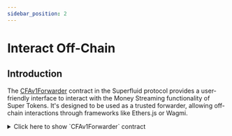 ```yaml
---
sidebar_position: 2
---
```



# Interact Off-Chain

## Introduction

The [CFAv1Forwarder](https://github.com/superfluid-finance/protocol-monorepo/blob/dev/packages/ethereum-contracts/contracts/utils/CFAv1Forwarder.sol) contract in the Superfluid protocol provides a user-friendly interface to interact with the Money Streaming functionality of Super Tokens. It's designed to be used as a trusted forwarder, allowing off-chain interactions through frameworks like Ethers.js or Wagmi.

<div>
<details>
<summary>Click here to show `CFAv1Forwarder` contract</summary>
<p>
```solidity
// SPDX-License-Identifier: AGPLv3
pragma solidity 0.8.19;

import {
    ISuperfluid,
    ISuperToken,
    FlowOperatorDefinitions,
    IConstantFlowAgreementV1
} from "../interfaces/superfluid/ISuperfluid.sol";
import { ForwarderBase } from "./ForwarderBase.sol";


/**
 * @title CFAv1Forwarder
 * @author Superfluid
 * The CFAv1Forwarder contract provides an easy to use interface to
 * ConstantFlowAgreementV1 specific functionality of Super Tokens.
 * Instances of this contract can operate on the protocol only if configured as "trusted forwarder"
 * by protocol governance.
 */
contract CFAv1Forwarder is ForwarderBase {
    error CFA_FWD_INVALID_FLOW_RATE();

    IConstantFlowAgreementV1 internal immutable _cfa;

    // is tied to a specific instance of host and agreement contracts at deploy time
    constructor(ISuperfluid host) ForwarderBase(host) {
        _cfa = IConstantFlowAgreementV1(address(_host.getAgreementClass(
            keccak256("org.superfluid-finance.agreements.ConstantFlowAgreement.v1")
        )));
    }

    /**
     * @notice Sets the given flowrate between msg.sender and a given receiver.
     * If there's no pre-existing flow and `flowrate` non-zero, a new flow is created.
     * If there's an existing flow and `flowrate` non-zero, the flowrate of that flow is updated.
     * If there's an existing flow and `flowrate` zero, the flow is deleted.
     * If the existing and given flowrate are equal, no action is taken.
     * On creation of a flow, a "buffer" amount is automatically detracted from the sender account's available balance.
     * If the sender account is solvent when the flow is deleted, this buffer is redeemed to it.
     * @param token Super token address
     * @param receiver The receiver of the flow
     * @param flowrate The wanted flowrate in wad/second. Only positive values are valid here.
     * @return bool
     */
    function setFlowrate(ISuperToken token, address receiver, int96 flowrate) external returns (bool) {
       return _setFlowrateFrom(token, msg.sender, receiver, flowrate);
    }

    /**
     * @notice Like `setFlowrate`, but can be invoked by an account with flowOperator permissions
     * on behalf of the sender account.
     * @param token Super token address
     * @param sender The sender of the flow
     * @param receiver The receiver of the flow
     * @param flowrate The wanted flowrate in wad/second. Only positive values are valid here.
     * @return bool
     */
    function setFlowrateFrom(
        ISuperToken token,
        address sender,
        address receiver,
        int96 flowrate
    ) external returns (bool) {
        return _setFlowrateFrom(token, sender, receiver, flowrate);
    }

    /**
     * @notice Get the flowrate of the flow between 2 accounts if exists.
     * @dev Currently, only 0 or 1 flows can exist between 2 accounts. This may change in the future.
     * @param token Super token address
     * @param sender The sender of the flow
     * @param receiver The receiver of the flow
     * @return flowrate The flowrate from the sender to the receiver account. Returns 0 if no flow exists.
     */
    function getFlowrate(ISuperToken token, address sender, address receiver) external view
        returns(int96 flowrate)
    {
        (, flowrate, , ) = _cfa.getFlow(token, sender, receiver);
    }

    /**
     * @notice Get all available information about a flow (if exists).
     * If only the flowrate is needed, consider using `getFlowrate` instead.
     * @param token Super token address
     * @param sender The sender of the flow
     * @param receiver The receiver of the flow
     * @return lastUpdated Timestamp of last update (flowrate change) or zero if no flow exists
     * @return flowrate Current flowrate of the flow or zero if no flow exists
     * @return deposit Deposit amount locked as security buffer during the lifetime of the flow
     * @return owedDeposit Extra deposit amount borrowed to a SuperApp receiver by the flow sender
     */
    function getFlowInfo(ISuperToken token, address sender, address receiver) external view
        returns(uint256 lastUpdated, int96 flowrate, uint256 deposit, uint256 owedDeposit)
    {
        (lastUpdated, flowrate, deposit, owedDeposit) = _cfa.getFlow(token, sender, receiver);
    }

    /**
     * @notice Get the buffer amount required for the given token and flowrate.
     * This amount can vary based on the combination of token, flowrate and chain being queried.
     * The result for a given set of parameters can change over time,
     * because it depends on governance configurable protocol parameters.
     * Changes of the required buffer amount affect only flows created or updated after the change.
     * @param token Super token address
     * @param flowrate The flowrate for which the buffer amount is calculated
     * @return bufferAmount The buffer amount required for the given configuration.
     */
    function getBufferAmountByFlowrate(ISuperToken token, int96 flowrate) external view
        returns (uint256 bufferAmount)
    {
        return _cfa.getDepositRequiredForFlowRate(token, flowrate);
    }

    /**
     * @notice Get the net flowrate of an account.
     * @param token Super token address
     * @param account Account to query
     * @return flowrate The net flowrate (aggregate incoming minus aggregate outgoing flowrate), can be negative.
     */
    function getAccountFlowrate(ISuperToken token, address account) external view
        returns (int96 flowrate)
    {
        return _cfa.getNetFlow(token, account);
    }

    /**
     * @notice Get aggregated flow information (if any exist) of an account.
     * If only the net flowrate is needed, consider using `getAccountFlowrate` instead.
     * @param token Super token address
     * @param account Account to query
     * @return lastUpdated Timestamp of last update of a flow to or from the account (flowrate change)
     * @return flowrate Current net aggregate flowrate
     * @return deposit Aggregate deposit amount currently locked as security buffer for outgoing flows
     * @return owedDeposit Aggregate extra deposit amount currently borrowed to SuperApps receiving from this account
     */
    function getAccountFlowInfo(ISuperToken token, address account) external view
        returns (uint256 lastUpdated, int96 flowrate, uint256 deposit, uint256 owedDeposit)
    {
        return _cfa.getAccountFlowInfo(token, account);
    }

    /**
     * @notice Low-level wrapper of createFlow/createFlowByOperator.
     * If the address of msg.sender is not the same as the address of the `sender` argument,
     * createFlowByOperator is used internally. In this case msg.sender needs to have permission to create flows
     * on behalf of the given sender account with sufficient flowRateAllowance.
     * Currently, only 1 flow can exist between 2 accounts, thus `createFlow` will fail if one already exists.
     * @param token Super token address
     * @param sender Sender address of the flow
     * @param receiver Receiver address of the flow
     * @param flowrate The flowrate in wad/second to be set initially
     * @param userData (optional) User data to be set. Should be set to zero if not needed.
     * @return bool
     */
    function createFlow(ISuperToken token, address sender, address receiver, int96 flowrate, bytes memory userData)
        external returns (bool)
    {
        return _createFlow(token, sender, receiver, flowrate, userData);
    }

    /**
     * @notice Low-level wrapper if updateFlow/updateFlowByOperator.
     * If the address of msg.sender doesn't match the address of the `sender` argument,
     * updateFlowByOperator is invoked. In this case msg.sender needs to have permission to update flows
     * on behalf of the given sender account with sufficient flowRateAllowance.
     * @param token Super token address
     * @param sender Sender address of the flow
     * @param receiver Receiver address of the flow
     * @param flowrate The flowrate in wad/second the flow should be updated to
     * @param userData (optional) User data to be set. Should be set to zero if not needed.
     * @return bool
     */
    function updateFlow(ISuperToken token, address sender, address receiver, int96 flowrate, bytes memory userData)
        external returns (bool)
    {
        return _updateFlow(token, sender, receiver, flowrate, userData);
    }

    /**
     * @notice Low-level wrapper of deleteFlow/deleteFlowByOperator.
     * If msg.sender isn't the same as sender address, msg.sender needs to have permission
     * to delete flows on behalf of the given sender account.
     * @param token Super token address
     * @param sender Sender address of the flow
     * @param receiver Receiver address of the flow
     * @param userData (optional) User data to be set. Should be set to zero if not needed.
     * @return bool
     */
    function deleteFlow(
        ISuperToken token,
        address sender,
        address receiver,
        bytes memory userData
    )
        external returns (bool)
    {
        return _deleteFlow(token, sender, receiver, userData);
    }

    /**
     * @notice Grants a flowOperator permission to create/update/delete flows on behalf of msg.sender.
     * In order to restrict what a flowOperator can or can't do, the flowOperator account
     * should be a contract implementing the desired restrictions.
     * @param token Super token address
     * @param flowOperator Account to which permissions are granted
     * @return bool
     */
    function grantPermissions(ISuperToken token, address flowOperator) external returns (bool)
    {
        return _updateFlowOperatorPermissions(
            token,
            flowOperator,
            FlowOperatorDefinitions.AUTHORIZE_FULL_CONTROL,
            type(int96).max
        );
    }

    /**
     * @notice Revokes all permissions previously granted to a flowOperator by msg.sender.
     * Revocation doesn't undo or reset flows previously created/updated by the flowOperator.
     * In order to be sure about the state of flows at the time of revocation, you need to check that state
     * either in the same transaction or after this transaction.
     * @param token Super token address
     * @param flowOperator Account from which permissions are revoked
     * @return bool
     */
    function revokePermissions(ISuperToken token, address flowOperator) external returns (bool)
    {
        return _updateFlowOperatorPermissions(
            token,
            flowOperator,
            0,
            0
        );
    }

    /**
     * @notice Low-level wrapper of `IConstantFlowAgreementV1.updateFlowOperatorPermissions`
     * @param token Super token address
     * @param flowOperator Account for which permissions are set on behalf of msg.sender
     * @param permissions Bitmask for create/update/delete permission flags. See library `FlowOperatorDefinitions`
     * @param flowrateAllowance Max. flowrate in wad/second the operator can set for individual flows.
     * @return bool
     * @notice flowrateAllowance does NOT restrict the net flowrate a flowOperator is able to set.
     * In order to restrict that, flowOperator needs to be a contract implementing the wanted limitations.
     */
    function updateFlowOperatorPermissions(
        ISuperToken token,
        address flowOperator,
        uint8 permissions,
        int96 flowrateAllowance
    )
        external returns (bool)
    {
        return _updateFlowOperatorPermissions(token, flowOperator, permissions, flowrateAllowance);
    }

    /**
     * @notice Get the currently set permissions granted to the given flowOperator by the given sender account.
     * @param token Super token address
     * @param sender The account which (possiby) granted permissions
     * @param flowOperator Account to which (possibly) permissions were granted
     * @return permissions A bitmask of the permissions currently granted (or not) by `sender` to `flowOperator`
     * @return flowrateAllowance Max. flowrate in wad/second the flowOperator can set for individual flows.
     */
    function getFlowOperatorPermissions(ISuperToken token, address sender, address flowOperator) external view
        returns (uint8 permissions, int96 flowrateAllowance)
    {
        (, permissions, flowrateAllowance) = _cfa.getFlowOperatorData(token, sender, flowOperator);
    }

    /**************************************************************************
     * Internal functions
     *************************************************************************/

    function _setFlowrateFrom(
        ISuperToken token,
        address sender,
        address receiver,
        int96 flowrate
    ) internal returns (bool) {
        (, int96 prevFlowRate,,) = _cfa.getFlow(token, sender, receiver);

        if (flowrate > 0) {
            if (prevFlowRate == 0) {
                return _createFlow(token, sender, receiver, flowrate, new bytes(0));
            } else if (prevFlowRate != flowrate) {
                return _updateFlow(token, sender, receiver, flowrate, new bytes(0));
            } // else no change, do nothing
            return true;
        } else if (flowrate == 0) {
            if (prevFlowRate > 0) {
                return _deleteFlow(token, sender, receiver, new bytes(0));
            } // else no change, do nothing
            return true;
        } else {
            revert CFA_FWD_INVALID_FLOW_RATE();
        }
    }

    function _createFlow(
        ISuperToken token,
        address sender,
        address receiver,
        int96 flowrate,
        bytes memory userData
    )
        internal returns (bool)
    {
        bytes memory cfaCallData = sender == msg.sender ?
            abi.encodeCall(
                _cfa.createFlow,
                (
                    token,
                    receiver,
                    flowrate,
                    new bytes(0) // placeholder
                )
            ) :
            abi.encodeCall(
                _cfa.createFlowByOperator,
                (
                    token,
                    sender,
                    receiver,
                    flowrate,
                    new bytes(0) // placeholder
                )
            );

        return _forwardBatchCall(address(_cfa), cfaCallData, userData);
    }

    function _updateFlow(
        ISuperToken token,
        address sender,
        address receiver,
        int96 flowrate,
        bytes memory userData
    )
        internal returns (bool)
    {
        bytes memory cfaCallData = sender == msg.sender ?
            abi.encodeCall(
                _cfa.updateFlow,
                (
                    token,
                    receiver,
                    flowrate,
                    new bytes(0) // placeholder
                )
            ) :
            abi.encodeCall(
                _cfa.updateFlowByOperator,
                (
                    token,
                    sender,
                    receiver,
                    flowrate,
                    new bytes(0) // placeholder
                )
            );

        return _forwardBatchCall(address(_cfa), cfaCallData, userData);
    }

    function _deleteFlow(
        ISuperToken token,
        address sender,
        address receiver,
        bytes memory userData
    )
        internal returns (bool)
    {
        bytes memory cfaCallData = sender == msg.sender || receiver == msg.sender ?
            abi.encodeCall(
                _cfa.deleteFlow,
                (
                    token,
                    sender,
                    receiver,
                    new bytes(0) // placeholder
                )
            ) :
            abi.encodeCall(
                _cfa.deleteFlowByOperator,
                (
                    token,
                    sender,
                    receiver,
                    new bytes(0) // placeholder
                )
            );

        return _forwardBatchCall(address(_cfa), cfaCallData, userData);
    }

    function _updateFlowOperatorPermissions(
        ISuperToken token,
        address flowOperator,
        uint8 permissions,
        int96 flowrateAllowance
    )
        internal returns (bool)
    {
        bytes memory cfaCallData =
            abi.encodeCall(
                _cfa.updateFlowOperatorPermissions,
                (
                    token,
                    flowOperator,
                    permissions,
                    flowrateAllowance,
                    new bytes(0) // placeholder
                )
            );

        return _forwardBatchCall(address(_cfa), cfaCallData, new bytes(0));
    }
}
```
</p>
</details>
</div>

## Prerequisites

Before you start, make sure you have the following:

- A basic understanding of Ethereum and smart contracts.
- [Node.js](https://nodejs.org/) and [npm](https://www.npmjs.com/) installed.
- [Ethers.js](https://docs.ethers.io/v5/) or [Wagmi](https://wagmi.sh/) installed in your project.


## Setup and Connection

To interact with the CFAv1Forwarder contract, you'll first need to set up your project environment. 

### Installation

Install the necessary packages for either ethers.js or wagmi, depending on your preference.

<Tabs
  defaultValue="ethers"
  values={[
    { label: 'Ethers.js', value: 'ethers'},
    { label: 'Wagmi', value: 'wagmi'},
  ]}>

<TabItem value="ethers">

```bash
npm install ethers
```

</TabItem> <TabItem value="wagmi">

```bash
npm install wagmi ethers
```

</TabItem> </Tabs>

### Connecting to the Contract

After installing the necessary packages, connect to the Ethereum blockchain using a provider and sign transactions with a signer.

<Tabs defaultValue="ethers" values={[ { label: 'Ethers.js', value: 'ethers'}, { label: 'Wagmi', value: 'wagmi'}, ]}>

<TabItem value="ethers">

```javascript
import { ethers } from 'ethers';

// Connect to an Ethereum node
const provider = new ethers.providers.JsonRpcProvider('YOUR_RPC_URL');

// Connect to the CFAv1Forwarder contract
const contractAddress = 'YOUR_CONTRACT_ADDRESS';
const abi = 'YOUR_CONTRACT_ABI';
const cfaForwarder = new ethers.Contract(contractAddress, abi, provider);
```

</TabItem> <TabItem value="wagmi">

```javascript
import { useContract } from 'wagmi';
import { ethers } from 'ethers';

// Define the contract ABI and address
const abi = 'YOUR_CONTRACT_ABI';
const contractAddress = 'YOUR_CONTRACT_ADDRESS';

// Use the useContract hook from wagmi
const cfaForwarder = useContract({
  addressOrName: contractAddress,
  contractInterface: abi,
  signerOrProvider: 'YOUR_RPC_PROVIDER' // replace with your provider
});
```

</TabItem> </Tabs> 


## Key Functions

The CFAv1Forwarder contract facilitates interactions with the Superfluid protocol, offering a range of functionalities. Here, we'll explore six essential external/public functions and illustrate their usage with ethers.js.

### 1. `setFlowrate`

This function sets the flow rate of a token stream between the sender and a receiver.

* **Parameters**:
    * `token`: The address of the Super Token.
    * `receiver`: The address of the flow receiver.
    * `flowrate`: The desired flow rate in wei per second (int96).

```javascript
async function setFlowrate(contract, token, receiver, flowrate) {
  const tx = await contract.setFlowrate(token, receiver, flowrate);
  await tx.wait();
}
```

### 2. `setFlowrateFrom`

Similar to `setFlowrate`, but allows an account with flowOperator permissions to set the flow rate on behalf of another account.

* **Parameters**:
    * `token`: The address of the Super Token.
    * `sender`: The address of the flow sender.
    * `receiver`: The address of the flow receiver.
    * `flowrate`: The desired flow rate in wei per second (int96).

```javascript
async function setFlowrateFrom(contract, token, sender, receiver, flowrate) {
  const tx = await contract.setFlowrateFrom(token, sender, receiver, flowrate);
  await tx.wait();
}
```

### 3. `getFlowrate`

Retrieves the current flow rate between two accounts.

* **Parameters**:
    * `token`: The address of the Super Token.
    * `sender`: The address of the flow sender.
    * `receiver`: The address of the flow receiver.

```javascript
async function getFlowrate(contract, token, sender, receiver) {
  const flowrate = await contract.getFlowrate(token, sender, receiver);
  return flowrate;
}
```

### 4. `getFlowInfo`

Provides comprehensive information about a specific flow.

* **Parameters**:
    * `token`: The address of the Super Token.
    * `sender`: The address of the flow sender.
    * `receiver`: The address of the flow receiver.

```javascript
async function getFlowInfo(contract, token, sender, receiver) {
  const flowInfo = await contract.getFlowInfo(token, sender, receiver);
  return flowInfo;
}
```

### 5. `getBufferAmountByFlowrate`

Calculates the buffer amount required for a given flow rate of a specific token.

* **Parameters**:
    * `token`: The address of the Super Token.
    * `flowrate`: The flow rate for which the buffer amount is calculated.

```javascript
async function getBufferAmountByFlowrate(contract, token, flowrate) {
  const bufferAmount = await contract.getBufferAmountByFlowrate(token, flowrate);
  return bufferAmount;
}
```

### 6. `getAccountFlowrate`

Fetches the net flow rate (incoming minus outgoing) for a specific account.

* **Parameters**:
    * `token`: The address of the Super Token.
    * `account`: The account address for which the net flow rate is queried.

```javascript
async function getAccountFlowrate(contract, token, account) {
  const netFlowrate = await contract.getAccountFlowrate(token, account);
  return netFlowrate;
}
```


## Conclusion

This guide covers the basics of interacting with the `CFAv1Forwarder` contract using Ethers.js. Remember to test your interactions on a testnet before deploying to the mainnet.

For more detailed information and advanced use cases, refer to the The CFAv1Forwarder [Technical Reference](https://docs.superfluid.finance/).